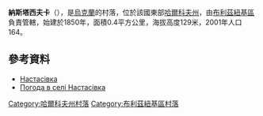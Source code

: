 {{coord|48|54|45|N|36|31|28|E|scale:100000_region:UA|display=title}}

'''納斯塔西夫卡'''（{{lang-uk|Настасівка}}），是[[烏克蘭|烏克蘭]]的村落，位於該國東部[[哈爾科夫州|哈爾科夫州]]，由[[布利茲紐基區|布利茲紐基區]]負責管轄，始建於1850年，面積0.4平方公里，海拔高度129米，2001年人口164。

==參考資料==
* [http://gska2.rada.gov.ua/pls/z7502/A005?rdat1=09.01.2009&rf7571=32302 Настасівка]{{dead link|date=2018年4月 |bot=InternetArchiveBot |fix-attempted=yes }}
* [http://weather.in.ua/ua/har'kovskaja/16636 Погода в селі Настасівка]

{{DEFAULTSORT:Настасівка}}
[[Category:哈爾科夫州村落|Category:哈爾科夫州村落]]
[[Category:布利茲紐基區村落|Category:布利茲紐基區村落]]


{{Kharkiv-geo-stub}}